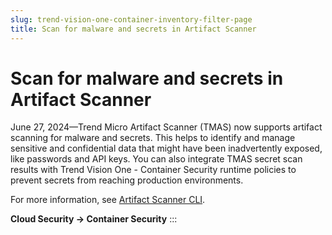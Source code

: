 ```yaml
---
slug: trend-vision-one-container-inventory-filter-page
title: Scan for malware and secrets in Artifact Scanner
---
```

# Scan for malware and secrets in Artifact Scanner

June 27, 2024—Trend Micro Artifact Scanner (TMAS) now supports artifact scanning for malware and secrets. This helps to identify and manage sensitive and confidential data that might have been inadvertently exposed, like passwords and API keys. You can also integrate TMAS secret scan results with Trend Vision One - Container Security runtime policies to prevent secrets from reaching production environments.

For more information, see [Artifact Scanner CLI](artifact-scanner-cli.mdx).

**Cloud Security → Container Security**
:::
